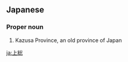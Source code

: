 ==Japanese==
{{wikipedia|lang=ja}}
{{ja-kanjitab|上|総}}

===Proper noun===
{{ja-pos|かずさ|proper|hhira=かづさ}}

# Kazusa Province, an old province of Japan

[[ja:上総]]